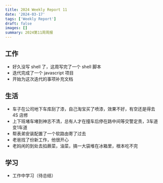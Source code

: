 ```yaml
---
title: 2024 Weekly Report 11
date: '2024-03-17'
tags: ['Weekly Report']
draft: false
images: []
summary: 2024第11周周报
---
```


<TOCInline toc={props.toc}/>

## 工作

- 好久没写 shell 了，这周写完了一个 shell 脚本
- 迭代完成了一个 javascript 项目
- 开始为这次迭代的事项补充文档



## 生活

- 车子在公司地下车库刮了漆，自己淘宝买了喷漆，效果不好，有空还是得去 4S 店修
- 上下班堵车堵到神志不清，总有人才在撞车后停在路中间等交警定责，3车道变1车道
- 帮表弟安装配置了一个软路由寄了过去
- 老爸找了份新工作，他很开心
- 老妈闲的到处去掐蕨菜，油菜，搞一大袋堆在冰箱里，根本吃不完



## 学习

- 工作中学习（待总结）






